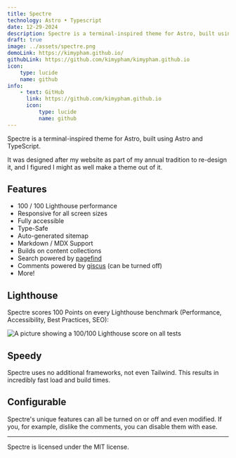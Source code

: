 ```yaml
---
title: Spectre
technology: Astro • Typescript
date: 12-29-2024
description: Spectre is a terminal-inspired theme for Astro, built using Astro and TypeScript.
draft: true
image: ../assets/spectre.png
demoLink: https://kimypham.github.io/
githubLink: https://github.com/kimypham/kimypham.github.io
icon:
    type: lucide
    name: github
info:
    - text: GitHub
      link: https://github.com/kimypham.github.io
      icon:
          type: lucide
          name: github
---
```


Spectre is a terminal-inspired theme for Astro, built using Astro and TypeScript.

It was designed after my website as part of my annual tradition to re-design it, and I figured I might as well make a theme out of it.

## Features

- 100 / 100 Lighthouse performance
- Responsive for all screen sizes
- Fully accessible
- Type-Safe
- Auto-generated sitemap
- Markdown / MDX Support
- Builds on content collections
- Search powered by [pagefind](https://pagefind.app)
- Comments powered by [giscus](https://giscus.app) (can be turned off)
- More!

## Lighthouse

Spectre scores 100 Points on every Lighthouse benchmark (Performance, Accessibility, Best Practices, SEO):

![A picture showing a 100/100 Lighthouse score on all tests](/img/lighthouse.png)

## Speedy

Spectre uses no additional frameworks, not even Tailwind. This results in incredibly fast load and build times.

## Configurable

Spectre's unique features can all be turned on or off and even modified. If you, for example, dislike the comments, you can disable them with ease.

---

Spectre is licensed under the MIT license.
